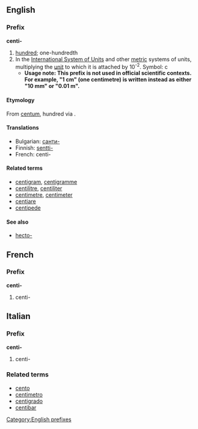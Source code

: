==English==
===Prefix===
[[Category:English prefixes]]
'''centi-'''
#[[hundred]]; one-hundredth
#In the [[International System of Units]] and other [[metric]] systems of units, multiplying the [[unit]] to which it is attached by 10<sup>-2</sup>. Symbol: c
#*'''Usage note: This prefix is not used in official scientific contexts.  For example, "1 cm" (one centimetre) is written instead as either "10 mm" or "0.01 m".'''

====Etymology====
From {{L.}} [[centum]], hundred via {{F.}}.

====Translations====
*Bulgarian: [[санти-]]
*Finnish: [[sentti-]]
*French: centi-

====Related terms====
*[[centigram]], [[centigramme]]
*[[centilitre]], [[centiliter]]
*[[centimetre]], [[centimeter]]
*[[centiare]]
*[[centipede]]

====See also====
* [[hecto-]]

==French==
===Prefix===
'''centi-'''

#centi-

==Italian==
===Prefix===
'''centi-'''

#centi-

===Related terms===
*[[cento]]
*[[centimetro]]
*[[centigrado]]
*[[centibar]]